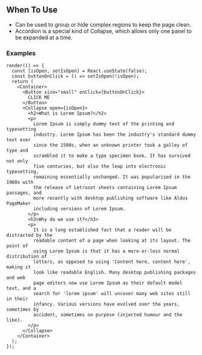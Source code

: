 
## When To Use

- Can be used to group or hide complex regions to keep the page clean.
- Accordion is a special kind of Collapse, which allows only one panel to be expanded at a time.

### Examples

```tsx live
render(() => {
  const [isOpen, setIsOpen] = React.useState(false);
  const buttonOnClick = () => setIsOpen(!isOpen);
  return (
    <Container>
      <Button size="small" onClick={buttonOnClick}>
        CLICK ME
      </Button>
      <Collapse open={isOpen}>
        <h2>What is Lorem Ipsum?</h2>
        <p>
          Lorem Ipsum is simply dummy text of the printing and typesetting
          industry. Lorem Ipsum has been the industry's standard dummy text ever
          since the 1500s, when an unknown printer took a galley of type and
          scrambled it to make a type specimen book. It has survived not only
          five centuries, but also the leap into electronic typesetting,
          remaining essentially unchanged. It was popularised in the 1960s with
          the release of Letraset sheets containing Lorem Ipsum passages, and
          more recently with desktop publishing software like Aldus PageMaker
          including versions of Lorem Ipsum.
        </p>
        <h3>Why do we use it?</h3>
        <p>
          It is a long established fact that a reader will be distracted by the
          readable content of a page when looking at its layout. The point of
          using Lorem Ipsum is that it has a more-or-less normal distribution of
          letters, as opposed to using 'Content here, content here', making it
          look like readable English. Many desktop publishing packages and web
          page editors now use Lorem Ipsum as their default model text, and a
          search for 'lorem ipsum' will uncover many web sites still in their
          infancy. Various versions have evolved over the years, sometimes by
          accident, sometimes on purpose (injected humour and the like).
        </p>
      </Collapse>
    </Container>
  );
});
```
